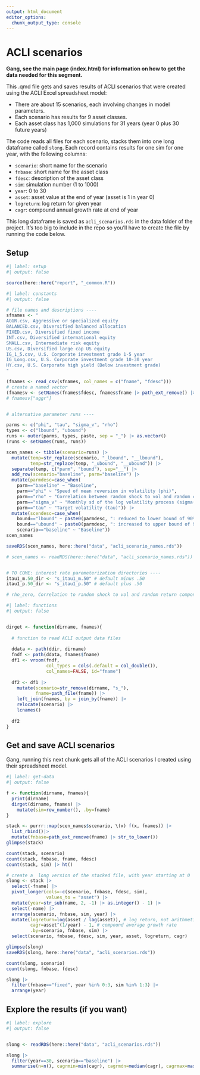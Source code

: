 ```yaml
---
output: html_document
editor_options: 
  chunk_output_type: console
---
```


# ACLI scenarios

**Gang, see the main page (index.html) for information on how to get the data needed for this segment.**

This .qmd file gets and saves results of ACLI scenarios that were created using the ACLI Excel spreadsheet model:

-   There are about 15 scenarios, each involving changes in model parameters.
-   Each scenario has results for 9 asset classes.
-   Each asset class has 1,000 simulations for 31 years (year 0 plus 30 future years)

The code reads all files for each scenario, stacks them into one long dataframe called `slong`. Each record contains results for one sim for one year, with the following columns:

-   `scenario`: short name for the scenario
-   `fnbase`: short name for the asset class
-   `fdesc`: description of the asset class
-   `sim`: simulation number (1 to 1000)
-   `year`: 0 to 30
-   `asset`: asset value at the end of year (asset is 1 in year 0)
-   `logreturn`: log return for given year
-   `cagr`: compound annual growth rate at end of year

This long dataframe is saved as `acli_scenarios.rds` in the data folder of the project. It's too big to include in the repo so you'll have to create the file by running the code below.

## Setup

```r
#| label: setup
#| output: false

source(here::here("report", "_common.R"))

```

```r
#| label: constants
#| output: false

# file names and descriptions ----
sfnames <- "
AGGR.csv, Aggressive or specialized equity
BALANCED.csv, Diversified balanced allocation
FIXED.csv, Diversified fixed income
INT.csv, Diversified international equity
SMALL.csv, Intermediate risk equity
US.csv, Diversified large cap US equity
IG_1_5.csv, U.S. Corporate investment grade 1-5 year
IG_Long.csv, U.S. Corporate investment grade 10-30 year
HY.csv, U.S. Corporate high yield (Below investment grade)
"

(fnames <- read_csv(sfnames, col_names = c("fname", "fdesc")))
# create a named vector
(fnamesv <- setNames(fnames$fdesc, fnames$fname |> path_ext_remove() |> str_to_lower()))
# fnamesv["aggr"]


# alternative parameter runs ----

parms <- c("phi", "tau", "sigma_v", "rho")
types <- c("lbound", "ubound")
runs <- outer(parms, types, paste, sep = "_") |> as.vector()
(runs <- setNames(runs, runs))

scen_names <- tibble(scenario=runs) |> 
  mutate(temp=str_replace(scenario, "_lbound", "__lbound"),
         temp=str_replace(temp, "_ubound", "__ubound")) |> 
  separate(temp, c("parm", "bound"), sep="__") |> 
  add_row(scenario="baseline", parm="baseline") |> 
  mutate(parmdesc=case_when(
    parm=="baseline" ~ "Baseline",
    parm=="phi" ~ "Speed of mean reversion in volatility (phi)",
    parm=="rho" ~ "Correlation between random shock to vol and random component of return (rho)",
    parm=="sigma_v" ~ "Monthly sd of the log volatility process (sigma(v))",
    parm=="tau" ~ "Target volatility (tau)")) |> 
  mutate(scendesc=case_when(
    bound=="lbound" ~ paste0(parmdesc, ": reduced to lower bound of 90% CI"),
    bound=="ubound" ~ paste0(parmdesc, ": increased to upper bound of 90% CI"),
    scenario=="baseline" ~ "Baseline"))
scen_names

saveRDS(scen_names, here::here("data", "acli_scenario_names.rds"))

# scen_names <- readRDS(here::here("data", "acli_scenario_names.rds"))


# TO COME: interest rate paremeterization directories ----
itau1_m.50_dir <- "s_itau1_m.50" # default minus .50
itau1_p.50_dir <- "s_itau1_p.50" # default plus .50

# rho_zero, Correlation to random shock to vol and random return component (rho) set to zero for each equity fund

```

```r
#| label: functions
#| output: false


dirget <- function(dirname, fnames){
  
  # function to read ACLI output data files
  
  ddata <- path(ddir, dirname)
  fndf <- path(ddata, fnames$fname)
  df1 <- vroom(fndf, 
               col_types = cols(.default = col_double()),
               col_names=FALSE, id="fname")
  
  df2 <- df1 |> 
    mutate(scenario=str_remove(dirname, "s_"),
           fname=path_file(fname)) |> 
    left_join(fnames, by = join_by(fname)) |> 
    relocate(scenario) |> 
    lcnames()
  
  df2
}

```

## Get and save ACLI scenarios

Gang, running this next chunk gets all of the ACLI scenarios I created using their spreadsheet model.

```r
#| label: get-data
#| output: false

f <- function(dirname, fnames){
  print(dirname)
  dirget(dirname, fnames) |> 
    mutate(sim=row_number(), .by=fname)
}

stack <- purrr::map(scen_names$scenario, \(x) f(x, fnames)) |> 
  list_rbind()|> 
  mutate(fnbase=path_ext_remove(fname) |> str_to_lower())
glimpse(stack)

count(stack, scenario)
count(stack, fnbase, fname, fdesc)
count(stack, sim) |> ht()

# create a  long version of the stacked file, with year starting at 0
slong <- stack |> 
  select(-fname) |> 
  pivot_longer(cols=-c(scenario, fnbase, fdesc, sim),
               values_to = "asset") |> 
  mutate(year=str_sub(name, 2, -1) |> as.integer() - 1) |> 
  select(-name) |> 
  arrange(scenario, fnbase, sim, year) |> 
  mutate(logreturn=log(asset / lag(asset)), # log return, not arithmetic return
         cagr=asset^(1/year) - 1, # compound average growth rate
         .by=scenario, fnbase, sim) |> 
  select(scenario, fnbase, fdesc, sim, year, asset, logreturn, cagr)

glimpse(slong)
saveRDS(slong, here::here("data", "acli_scenarios.rds"))

count(slong, scenario)
count(slong, fnbase, fdesc)

slong |> 
  filter(fnbase=="fixed", year %in% 0:3, sim %in% 1:3) |> 
  arrange(year)


```

## Explore the results (if you want)

```r
#| label: explore
#| output: false


slong <- readRDS(here::here("data", "acli_scenarios.rds"))

slong |> 
  filter(year==30, scenario=="baseline") |> 
  summarise(n=n(), cagrmin=min(cagr), cagrmdn=median(cagr), cagrmax=max(cagr), .by = c(fnbase, fdesc))

```
